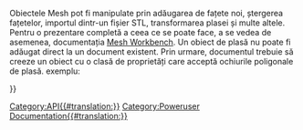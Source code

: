 <languages/>

<div lang="en" dir="ltr" class="mw-content-ltr">
{{VeryImportantMessage|(November 2018) This information may be incomplete and outdated. For the latest API, see the [https://www.freecad.org/api autogenerated API documentation].}}
</div>

<div class="mw-translate-fuzzy">
Obiectele Mesh pot fi manipulate prin adăugarea de fațete noi, ștergerea fațetelor, importul dintr-un fișier STL, transformarea plasei și multe altele. Pentru o prezentare completă a ceea ce se poate face, a se vedea de asemenea, documentația [[Mesh Workbench]]. Un obiect de plasă nu poate fi adăugat direct la un document existent. Prin urmare, documentul trebuie să creeze un obiect cu o clasă de proprietăți care acceptă ochiurile poligonale de plasă. exemplu:
</div>

{{Code|code=
m = Mesh.Mesh()
... # Manipulate the mesh
d = FreeCAD.activeDocument() # Get a reference to the actie document
f = d.addObject("Mesh::Feature", "Mesh") # Create a mesh feature
f.Mesh = m # Assign the mesh object to the internal property
d.recompute()
}}


<div class="mw-translate-fuzzy">
{{APIFunction|addFacet|Facet|Adaugă o fațetă la plasă| }}
{{APIFunction|addFacets|list|Adaugă o listă de fațete la plasă| }}
{{APIFunction|addMesh|Mesh|Combină această plasă cu altă plasă.| }}
{{APIFunction|clear| |Curăță plasa| }}
{{APIFunction|coarsen| |Coarsens the mesh| }}
{{APIFunction|collapseEdge|Edge|Removes an edge and both facets that share this edge| }}
{{APIFunction|collapseFacet|Facet|Removes a facet| }}
{{APIFunction|collapseFacets|list|Removes a list of facets| }}
{{APIFunction|copy| |Creates a copy of this mesh|a Mesh object}}
{{APIFunction|countComponents| |Get the number of topological independent areas|an integer}}
{{APIFunction|countNonUniformOrientedFacets| |Get the number of wrong oriented facets|an integer}}
{{APIFunction|countSegments| |Get the number of segments which may also be 0|an integer}}
{{APIFunction|crossSections| |Get cross-sections of the mesh through several planes| }}
{{APIFunction|difference|Mesh|Difference of this and the given mesh object.| }}
{{APIFunction|fillupHoles| |Fillup holes| }}
{{APIFunction|fixDeformations| |Repair deformed facets| }}
{{APIFunction|fixDegenerations| |Remove degenerated facets| }}
{{APIFunction|fixIndices| |Repair any invalid indices| }}
{{APIFunction|fixSelfIntersections| |Repair self-intersections| }}
{{APIFunction|flipNormals| |Flip the mesh normals| }}
{{APIFunction|foraminate| |Get a list of facet indices and intersection points| }}
{{APIFunction|getPlanes| |Get all planes of the mesh as segment. In the worst case each triangle can be regarded as single plane if none of its neighbors is coplanar.| }}
{{APIFunction|getSegment|integer|Get a list of facet indices that describes a segment| }}
{{APIFunction|getSeparateComponents| |Returns a list containing the different components (separated areas) of the mesh as separate meshes|a list}}
{{APIFunction|harmonizeNormals| |Adjust wrong oriented facets| }}
{{APIFunction|hasNonManifolds| |Check if the mesh has non-manifolds|a boolean}}
{{APIFunction|hasNonUniformOrientedFacets| |Checks if the mesh has facets with inconsistent orientation| }}
{{APIFunction|hasSelfIntersections| |Check if the mesh intersects itself| }}
{{APIFunction|inner| |Get the part inside of the intersection| }}
{{APIFunction|insertVertex|Vertex|Inserts a vertex into a facet| }}
{{APIFunction|intersect|Mesh|Intersection of this and the given mesh object.| }}
{{APIFunction|isSolid| |Check if the mesh is a solid| }}
{{APIFunction|meshFromSegment| |Create a mesh from segment| }}
{{APIFunction|nearestFacetOnRay|tuple, tuple|Get the index and intersection point of the nearest facet to a ray. The first parameter is a tuple of three floats the base point of the ray, the second parameter is ut uple of three floats for the direction. The result is a dictionary with an index and the intersection point or an empty dictionary if there is no intersection.|a dictionary}}
{{APIFunction|offset|float|Move the point along their normals| }}
{{APIFunction|offsetSpecial|float|Move the point along their normals| }}
{{APIFunction|optimizeEdges| |Optimize the edges to get nicer facets| }}
{{APIFunction|optimizeTopology| |Optimize the edges to get nicer facets| }}
{{APIFunction|outer| |Get the part outside the intersection| }}
{{APIFunction|printInfo| |Get detailed information about the mesh| }}
{{APIFunction|read| |Read in a mesh object from file.| }}
{{APIFunction|refine| |Refine the mesh| }}
{{APIFunction|removeComponents|integer|Remove components with less or equal to number of given facets| }}
{{APIFunction|removeDuplicatedFacets| |Remove duplicated facets| }}
{{APIFunction|removeDuplicatedPoints| |Remove duplicated points| }}
{{APIFunction|removeFacets|list|Remove a list of facet indices from the mesh| }}
{{APIFunction|removeFoldsOnSurface| |Remove folds on surfaces| }}
{{APIFunction|removeNonManifolds| |Remove non-manifolds| }}
{{APIFunction|rotate| |Apply a rotation to the mesh| }}
{{APIFunction|setPoint|int, Vector|Sets the point at index.| }}
{{APIFunction|smooth| |Smooth the mesh| }}
{{APIFunction|snapVertex| |Insert a new facet at the border| }}
{{APIFunction|splitEdge| |Split edge| }}
{{APIFunction|splitEdges| |Split all edges| }}
{{APIFunction|splitFacet| |Split facet| }}
{{APIFunction|swapEdge| |Swap the common edge with the neighbor| }}
{{APIFunction|transform| |Apply a transformation to the mesh| }}
{{APIFunction|transformToEigen| |Transform the mesh to its eigenbase| }}
{{APIFunction|translate|Vector|Apply a translation to the mesh| }}
{{APIFunction|unite|Mesh|Union of this and the given mesh object.| }}
{{APIFunction|write|string|Write the mesh object into file.| }}
{{APIFunction|writeInventor| |Write the mesh in OpenInventor format to a string.|a string}}
{{APIProperty|Area|the area of the mesh object.}}
{{APIProperty|CountFacets|the number of facets of the mesh object.}}
{{APIProperty|CountPoints|the number of vertices of the mesh object.}}
{{APIProperty|Facets|A collection of facets; With this attribute it is possible to get access to the facets of the mesh: for f in mesh.Facets: print f. Facet.Points is a list of coordinate-tupels for the vertices. Facet.PointIndices is a list of indice for the vertices of the facet. WARNING! store Facets in a local variable as it is generated on the fly, each time it is accessed.}}
{{APIProperty|Points|A collection of the mesh points; With this attribute it is possible to get access to the points of the mesh: for p in mesh.Points: print p.x, p.y, p.z,p.Index.WARNING! store Points in a local variable as it is generated on the fly, each time it is accessed.}}
{{APIProperty|Topology|the points and face indices as tuple. Topology[0] is a list of all vertices. Each being a tuple of 3 coordinates. Topology[1] is a list of all polygons. Each being a list of vertex indice into Topology[0] WARNING! store Topology in a local variable as it is generated on the fly, each time it is accessed.}}
{{APIProperty|Volume|Volumul obiectuli tip plasa.}}
{{APIProperty|BoundBox|funcția BoundBox a  obiectului}}
{{APIProperty|Matrix|trasformarea curentă a obiectului ca matrice de multiplicare}}
{{APIProperty|Placement|transformarea curentă a unui obiect ca amplasament}}
</div>


{{Userdocnavi{{#translation:}}}}
[[Category:API{{#translation:}}]]
[[Category:Poweruser Documentation{{#translation:}}]]
{{clear}}